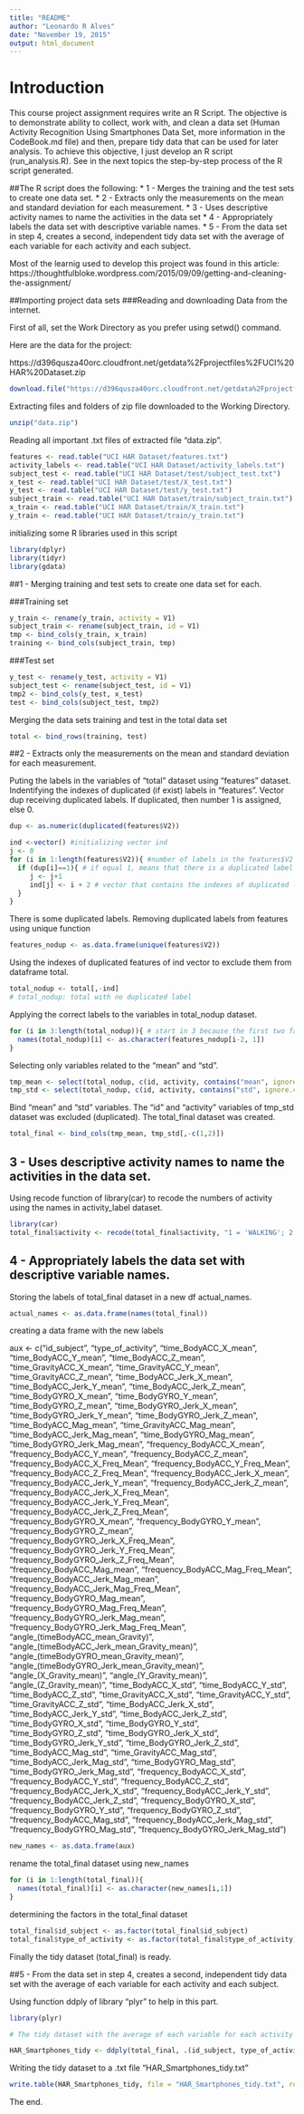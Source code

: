 ```yaml
---
title: "README"
author: "Leonardo R Alves"
date: "November 19, 2015"
output: html_document
---
```

# Introduction

This course project assignment requires write an R Script. The objective is to demonstrate ability to collect, work with, and clean a data set (Human Activity Recognition Using Smartphones Data Set, more information in the CodeBook.md file) and then, prepare tidy data that can be used for later analysis. To achieve this objective, I just develop an R script (run_analysis.R). See in the next topics the step-by-step process of the R script generated.

##The R script does the following:
* 1 - Merges the training and the test sets to create one data set.
* 2 - Extracts only the measurements on the mean and standard deviation for each measurement.
* 3 - Uses descriptive activity names to name the activities in the data set
* 4 - Appropriately labels the data set with descriptive variable names. 
* 5 - From the data set in step 4, creates a second, independent tidy data set with the average of each variable for each activity and each subject.

Most of the learnig used to develop this project was found in this article:
https://thoughtfulbloke.wordpress.com/2015/09/09/getting-and-cleaning-the-assignment/

##Importing project data sets
###Reading and downloading Data from the internet.

First of all, set the Work Directory as you prefer using setwd() command.

Here are the data for the project:

https://d396qusza40orc.cloudfront.net/getdata%2Fprojectfiles%2FUCI%20HAR%20Dataset.zip

```r
download.file("https://d396qusza40orc.cloudfront.net/getdata%2Fprojectfiles%2FUCI%20HAR%20Dataset.zip", "./data.zip")
```

Extracting files and folders of zip file downloaded to the Working Directory.

```r
unzip("data.zip")
```

Reading all important .txt files of extracted file "data.zip".

```r
features <- read.table("UCI HAR Dataset/features.txt")
activity_labels <- read.table("UCI HAR Dataset/activity_labels.txt")
subject_test <- read.table("UCI HAR Dataset/test/subject_test.txt")
x_test <- read.table("UCI HAR Dataset/test/X_test.txt")
y_test <- read.table("UCI HAR Dataset/test/y_test.txt")
subject_train <- read.table("UCI HAR Dataset/train/subject_train.txt")
x_train <- read.table("UCI HAR Dataset/train/X_train.txt")
y_train <- read.table("UCI HAR Dataset/train/y_train.txt")
```
initializing some R libraries used in this script
```r
library(dplyr)
library(tidyr)
library(gdata)
```
##1 - Merging training and test sets to create one data set for each.

###Training set
```r
y_train <- rename(y_train, activity = V1)
subject_train <- rename(subject_train, id = V1)
tmp <- bind_cols(y_train, x_train)
training <- bind_cols(subject_train, tmp)
```
###Test set
```r
y_test <- rename(y_test, activity = V1)
subject_test <- rename(subject_test, id = V1)
tmp2 <- bind_cols(y_test, x_test)
test <- bind_cols(subject_test, tmp2)
```
Merging the data sets training and test in the total data set

```r
total <- bind_rows(training, test)
```

##2 - Extracts only the measurements on the mean and standard deviation for each measurement. 

Puting the labels in the variables of "total" dataset using "features" dataset. Indentifying the indexes of duplicated (if exist) labels in "features".
Vector dup receiving duplicated labels. If duplicated, then number 1 is assigned, else 0.
```r
dup <- as.numeric(duplicated(features$V2))

ind <-vector() #initializing vector ind
j <- 0
for (i in 1:length(features$V2)){ #number of labels in the features$V2
  if (dup[i]==1){ # if equal 1, means that there is a duplicated label
     j <- j+1
     ind[j] <- i + 2 # vector that contains the indexes of duplicated labels in features. The + 2 is to pull the first 2 factors in the next total_nodup data set.
  }
}
```
There is some duplicated labels. Removing duplicated labels from features using unique function
```r
features_nodup <- as.data.frame(unique(features$V2))
```
Using the indexes of duplicated features of ind vector to exclude them from dataframe total.
```r
total_nodup <- total[,-ind]
# total_nodup: total with no duplicated label
```
Applying the correct labels to the variables in total_nodup dataset.
```r
for (i in 3:length(total_nodup)){ # start in 3 because the first two factor are named already
  names(total_nodup)[i] <- as.character(features_nodup[i-2, 1])
}
```
Selecting only variables related to the "mean" and "std".
```r
tmp_mean <- select(total_nodup, c(id, activity, contains("mean", ignore.case = TRUE)))
tmp_std <- select(total_nodup, c(id, activity, contains("std", ignore.case = TRUE)))
```
Bind "mean" and "std" variables. The "id" and "activity" variables of tmp_std dataset was excluded (duplicated). The total_final dataset was created.
```r
total_final <- bind_cols(tmp_mean, tmp_std[,-c(1,2)])
```

## 3 - Uses descriptive activity names to name the activities in the data set.

Using recode function of library(car) to recode the numbers of activity using the names in activity_label dataset.
```r
library(car)
total_final$activity <- recode(total_final$activity, "1 = 'WALKING'; 2 = 'WALKING_UPSTAIRS'; 3 = 'WALKING_DOWNSTAIRS'; 4 = 'SITTING'; 5 = 'STANDING'; 6 = 'LAYING'")
```

## 4 - Appropriately labels the data set with descriptive variable names.

Storing the labels of total_final dataset in a new df actual_names.
```r
actual_names <- as.data.frame(names(total_final))
```
creating a data frame with the new labels

aux <- c("id_subject", "type_of_activity", "time_BodyACC_X_mean", "time_BodyACC_Y_mean", "time_BodyACC_Z_mean", "time_GravityACC_X_mean", "time_GravityACC_Y_mean", "time_GravityACC_Z_mean", "time_BodyACC_Jerk_X_mean", "time_BodyACC_Jerk_Y_mean", "time_BodyACC_Jerk_Z_mean", "time_BodyGYRO_X_mean", "time_BodyGYRO_Y_mean", "time_BodyGYRO_Z_mean", "time_BodyGYRO_Jerk_X_mean", "time_BodyGYRO_Jerk_Y_mean", "time_BodyGYRO_Jerk_Z_mean", "time_BodyACC_Mag_mean", "time_GravityACC_Mag_mean", "time_BodyACC_Jerk_Mag_mean", "time_BodyGYRO_Mag_mean", "time_BodyGYRO_Jerk_Mag_mean", "frequency_BodyACC_X_mean", "frequency_BodyACC_Y_mean", "frequency_BodyACC_Z_mean", "frequency_BodyACC_X_Freq_Mean", "frequency_BodyACC_Y_Freq_Mean", "frequency_BodyACC_Z_Freq_Mean", "frequency_BodyACC_Jerk_X_mean", "frequency_BodyACC_Jerk_Y_mean", "frequency_BodyACC_Jerk_Z_mean", "frequency_BodyACC_Jerk_X_Freq_Mean", "frequency_BodyACC_Jerk_Y_Freq_Mean", "frequency_BodyACC_Jerk_Z_Freq_Mean", "frequency_BodyGYRO_X_mean", "frequency_BodyGYRO_Y_mean", "frequency_BodyGYRO_Z_mean", "frequency_BodyGYRO_Jerk_X_Freq_Mean", "frequency_BodyGYRO_Jerk_Y_Freq_Mean", "frequency_BodyGYRO_Jerk_Z_Freq_Mean", "frequency_BodyACC_Mag_mean", "frequency_BodyACC_Mag_Freq_Mean", "frequency_BodyACC_Jerk_Mag_mean", "frequency_BodyACC_Jerk_Mag_Freq_Mean", "frequency_BodyGYRO_Mag_mean", "frequency_BodyGYRO_Mag_Freq_Mean", "frequency_BodyGYRO_Jerk_Mag_mean", "frequency_BodyGYRO_Jerk_Mag_Freq_Mean", "angle_(timeBodyACC_mean_Gravity)", "angle_(timeBodyACC_Jerk_mean_Gravity_mean)", "angle_(timeBodyGYRO_mean_Gravity_mean)", "angle_(timeBodyGYRO_Jerk_mean_Gravity_mean)", "angle_(X_Gravity_mean)", "angle_(Y_Gravity_mean)", "angle_(Z_Gravity_mean)", "time_BodyACC_X_std", "time_BodyACC_Y_std", "time_BodyACC_Z_std", "time_GravityACC_X_std", "time_GravityACC_Y_std", "time_GravityACC_Z_std", "time_BodyACC_Jerk_X_std", "time_BodyACC_Jerk_Y_std", "time_BodyACC_Jerk_Z_std", "time_BodyGYRO_X_std", "time_BodyGYRO_Y_std", "time_BodyGYRO_Z_std", "time_BodyGYRO_Jerk_X_std", "time_BodyGYRO_Jerk_Y_std", "time_BodyGYRO_Jerk_Z_std", "time_BodyACC_Mag_std", "time_GravityACC_Mag_std", "time_BodyACC_Jerk_Mag_std", "time_BodyGYRO_Mag_std", "time_BodyGYRO_Jerk_Mag_std", "frequency_BodyACC_X_std", "frequency_BodyACC_Y_std", "frequency_BodyACC_Z_std", "frequency_BodyACC_Jerk_X_std", "frequency_BodyACC_Jerk_Y_std", "frequency_BodyACC_Jerk_Z_std", "frequency_BodyGYRO_X_std", "frequency_BodyGYRO_Y_std", "frequency_BodyGYRO_Z_std", "frequency_BodyACC_Mag_std", "frequency_BodyACC_Jerk_Mag_std", "frequency_BodyGYRO_Mag_std", "frequency_BodyGYRO_Jerk_Mag_std") 
```r
new_names <- as.data.frame(aux)
```
rename the total_final dataset using new_names
```r
for (i in 1:length(total_final)){ 
  names(total_final)[i] <- as.character(new_names[i,1])
}
```
determining the factors in the total_final dataset
```r
total_final$id_subject <- as.factor(total_final$id_subject)
total_final$type_of_activity <- as.factor(total_final$type_of_activity)
```
Finally the tidy dataset (total_final) is ready.

##5 - From the data set in step 4, creates a second, independent tidy data set with the average of each variable for each activity and each subject.

Using function ddply of library "plyr" to help in this part.
```r
library(plyr)

# The tidy dataset with the average of each variable for each activity and each subject.

HAR_Smartphones_tidy <- ddply(total_final, .(id_subject, type_of_activity), function(x) colMeans(x[, - (1:2)]))
```
Writing the tidy dataset to a .txt file "HAR_Smartphones_tidy.txt"
```r
write.table(HAR_Smartphones_tidy, file = "HAR_Smartphones_tidy.txt", row.name = FALSE)
```
The end.